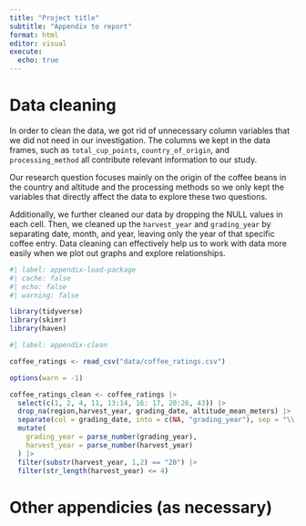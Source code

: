 ```yaml
---
title: "Project title"
subtitle: "Appendix to report"
format: html
editor: visual
execute:
  echo: true
---
```


# Data cleaning

In order to clean the data, we got rid of unnecessary column variables that we did not need in our investigation. The columns we kept in the data frames, such as `total_cup_points`, `country_of_origin`, and `processing_method` all contribute relevant information to our study.

Our research question focuses mainly on the origin of the coffee beans in the country and altitude and the processing methods so we only kept the variables that directly affect the data to explore these two questions.

Additionally, we further cleaned our data by dropping the NULL values in each cell. Then, we cleaned up the `harvest_year` and `grading_year` by separating date, month, and year, leaving only the year of that specific coffee entry. Data cleaning can effectively help us to work with data more easily when we plot out graphs and explore relationships.

```r
#| label: appendix-load-package
#| cache: false
#| echo: false
#| warning: false

library(tidyverse)
library(skimr)
library(haven)
```

```r
#| label: appendix-clean

coffee_ratings <- read_csv("data/coffee_ratings.csv")

options(warn = -1)

coffee_ratings_clean <- coffee_ratings |>
  select(c(1, 2, 4, 11, 13:14, 16: 17, 20:26, 43)) |>
  drop_na(region,harvest_year, grading_date, altitude_mean_meters) |>
  separate(col = grading_date, into = c(NA, "grading_year"), sep = "\\,") |>
  mutate(
    grading_year = parse_number(grading_year),
    harvest_year = parse_number(harvest_year)
  ) |>
  filter(substr(harvest_year, 1,2) == "20") |>
  filter(str_length(harvest_year) <= 4)
```

# Other appendicies (as necessary)
